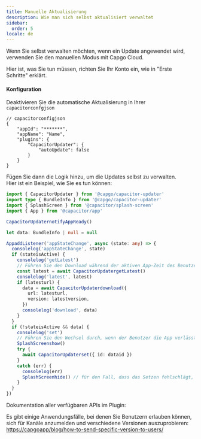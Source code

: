 ```yaml
---
title: Manuelle Aktualisierung
description: Wie man sich selbst aktualisiert verwaltet
sidebar:
  order: 5
locale: de
---
```



Wenn Sie selbst verwalten möchten, wenn ein Update angewendet wird, verwenden Sie den manuellen Modus mit Capgo Cloud.

Hier ist, was Sie tun müssen, richten Sie Ihr Konto ein, wie in "Erste Schritte" erklärt.

<LinkCard
	titel="Erste Schritte"
	href="/docs/plugin/cloud-mode/getting-started"
/>


#### Konfiguration
Deaktivieren Sie die automatische Aktualisierung in Ihrer ```capacitorconfgjson```

```tsx
// capacitorconfigjson
{
	"appId": "*******",
	"appName": "Name",
	"plugins": {
		"CapacitorUpdater": {
			"autoUpdate": false
		}
	}
}
```

Fügen Sie dann die Logik hinzu, um die Updates selbst zu verwalten.\
Hier ist ein Beispiel, wie Sie es tun können:

```typescript
import { CapacitorUpdater } from '@capgo/capacitor-updater'
import type { BundleInfo } from '@capgo/capacitor-updater'
import { SplashScreen } from '@capacitor/splash-screen'
import { App } from '@capacitor/app'

CapacitorUpdaternotifyAppReady()

let data: BundleInfo | null = null

AppaddListener('appStateChange', async (state: any) => {
  consolelog('appStateChange', state)
  if (stateisActive) {
    consolelog('getLatest')
    // Führen Sie den Download während der aktiven App-Zeit des Benutzers durch, um fehlgeschlagene Downloads zu verhindern
    const latest = await CapacitorUpdatergetLatest()
    consolelog('latest', latest)
    if (latesturl) {
      data = await CapacitorUpdaterdownload({
        url: latesturl,
        version: latestversion,
      })
      consolelog('download', data)
    }
  }
  if (!stateisActive && data) {
    consolelog('set')
    // Führen Sie den Wechsel durch, wenn der Benutzer die App verlässt oder wann Sie möchten
    SplashScreenshow()
    try {
      await CapacitorUpdaterset({ id: dataid })
    }
    catch (err) {
      consolelog(err)
      SplashScreenhide() // für den Fall, dass das Setzen fehlschlägt, andernfalls muss die neue App es ausblenden
    }
  }
})
```

Dokumentation aller verfügbaren APIs im Plugin:

<LinkCard
	titel="Methoden"
	href="/docs/plugin/api/"
/>

Es gibt einige Anwendungsfälle, bei denen Sie Benutzern erlauben können, sich für Kanäle anzumelden und verschiedene Versionen auszuprobieren:\
[https://capgoapp/blog/how-to-send-specific-version-to-users/](https://capgoapp/blog/how-to-send-specific-version-to-users/)